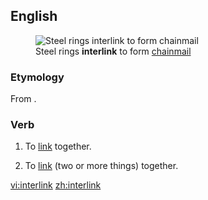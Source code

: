 ==English==
[[Image:Baidana rings.JPG|thumb|right|Steel rings '''interlink''' to form [[chainmail]]]]

===Etymology===
From {{prefix|inter|link}}.

===Verb===
{{en-verb}}

# {{intransitive}} To [[link]] together.
# {{transitive}} To [[link]] (two or more things) together.

[[vi:interlink]]
[[zh:interlink]]